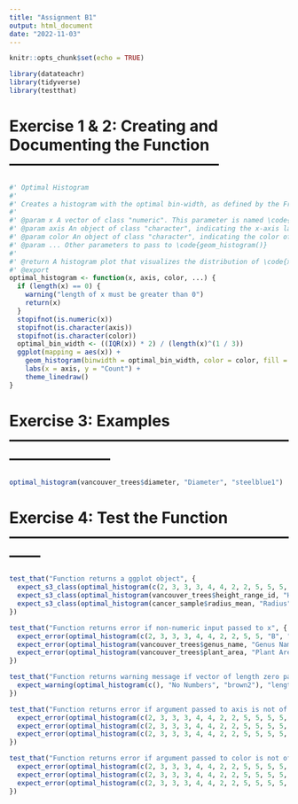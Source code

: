 ```yaml
---
title: "Assignment B1"
output: html_document
date: "2022-11-03"
---
```


```r
knitr::opts_chunk$set(echo = TRUE)
```

```r
library(datateachr)
library(tidyverse)
library(testthat)
```

# Exercise 1 & 2: Creating and Documenting the Function -----------------------------------------
```r
#' Optimal Histogram
#'
#' Creates a histogram with the optimal bin-width, as defined by the Freedman-Diaconis rule. A wrapper for \code{geom_histogram()}.
#'
#' @param x A vector of class "numeric". This parameter is named \code{x} because it represents the numerical variable that will be plotted on this histogram.
#' @param axis An object of class "character", indicating the x-axis label. This parameter is named \code{axis} because its input is used create the label of the x-axis of the histogram.
#' @param color An object of class "character", indicating the color of the bars. See the list of colors available in R <http://www.stat.columbia.edu/~tzheng/files/Rcolor.pdf>. This parameter is named \code{color} because its input is used to decide the color of the bars making up the histogram.
#' @param ... Other parameters to pass to \code{geom_histogram()}
#'
#' @return A histogram plot that visualizes the distribution of \code{x}
#' @export
optimal_histogram <- function(x, axis, color, ...) {
  if (length(x) == 0) {
    warning("length of x must be greater than 0")
    return(x)
  }
  stopifnot(is.numeric(x))
  stopifnot(is.character(axis))
  stopifnot(is.character(color))
  optimal_bin_width <- ((IQR(x)) * 2) / (length(x)^(1 / 3))
  ggplot(mapping = aes(x)) +
    geom_histogram(binwidth = optimal_bin_width, color = color, fill = color, na.rm = TRUE, ...) +
    labs(x = axis, y = "Count") +
    theme_linedraw()
}
```

# Exercise 3: Examples --------------------------------------------------------------------------
```r
optimal_histogram(vancouver_trees$diameter, "Diameter", "steelblue1")
```

# Exercise 4: Test the Function ------------------------------------------------------------
```r
test_that("Function returns a ggplot object", {
  expect_s3_class(optimal_histogram(c(2, 3, 3, 3, 4, 4, 2, 2, 5, 5, 5, 5, 3), "Numbers", "steelblue1"), "ggplot")
  expect_s3_class(optimal_histogram(vancouver_trees$height_range_id, "Height Range ID", "cyan1"), "ggplot")
  expect_s3_class(optimal_histogram(cancer_sample$radius_mean, "Radius", "steelblue1"), "ggplot")
})

test_that("Function returns error if non-numeric input passed to x", {
  expect_error(optimal_histogram(c(2, 3, 3, 3, 4, 4, 2, 2, 5, 5, "B", "C", 5, 5, 3), "Random Numbers and Letters", "brown1"))
  expect_error(optimal_histogram(vancouver_trees$genus_name, "Genus Name", "cyan1"))
  expect_error(optimal_histogram(vancouver_trees$plant_area, "Plant Area", "cyan1"))
})

test_that("Function returns warning message if vector of length zero passed to x", {
  expect_warning(optimal_histogram(c(), "No Numbers", "brown2"), "length of x must be greater than 0")
})

test_that("Function returns error if argument passed to axis is not of type character", {
  expect_error(optimal_histogram(c(2, 3, 3, 3, 4, 4, 2, 2, 5, 5, 5, 5, 3), Numbers, "steelblue1"))
  expect_error(optimal_histogram(c(2, 3, 3, 3, 4, 4, 2, 2, 5, 5, 5, 5, 3), 3, "steelblue1"))
  expect_error(optimal_histogram(c(2, 3, 3, 3, 4, 4, 2, 2, 5, 5, 5, 5, 3), 3.4, "steelblue1"))
})

test_that("Function returns error if argument passed to color is not of type character", {
  expect_error(optimal_histogram(c(2, 3, 3, 3, 4, 4, 2, 2, 5, 5, 5, 5, 3), "Numbers", steelblue1))
  expect_error(optimal_histogram(c(2, 3, 3, 3, 4, 4, 2, 2, 5, 5, 5, 5, 3), "Numbers", 4))
  expect_error(optimal_histogram(c(2, 3, 3, 3, 4, 4, 2, 2, 5, 5, 5, 5, 3), "Numbers", 4.5))
})
```


